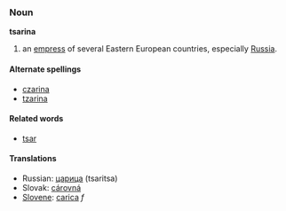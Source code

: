 ===Noun===
'''tsarina'''
# an [[empress]] of several Eastern European countries, especially [[Russia]].

====Alternate spellings====
* [[czarina]]
* [[tzarina]]

====Related words====
* [[tsar]]

====Translations====
*Russian: [[царица]] (tsaritsa)
*Slovak: [[cárovná#Slovak|cárovná]]
*[[Slovene]]: [[carica]] ''f''